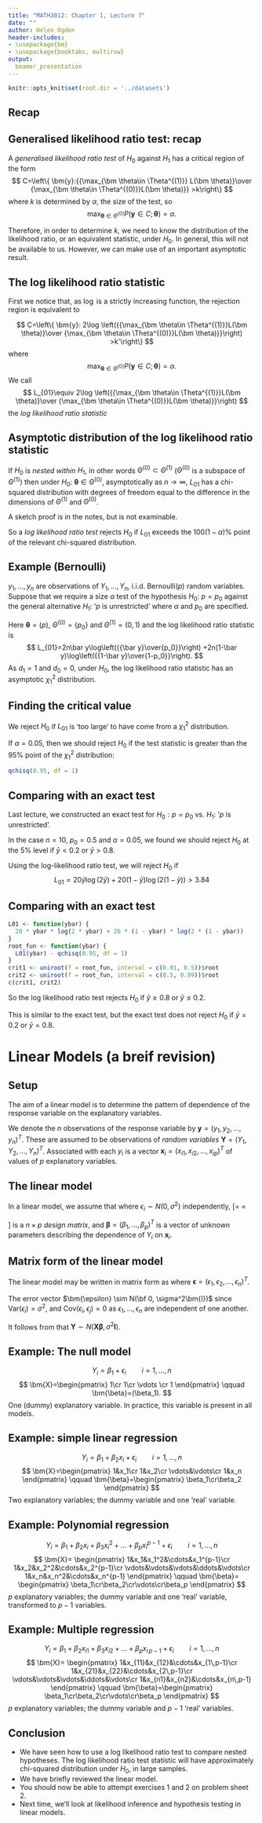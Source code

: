 ```yaml
---
title: "MATH3012: Chapter 1, Lecture 7"
date: ""
author: Helen Ogden
header-includes:
- \usepackage{bm}
- \usepackage{booktabs, multirow}
output:
  beamer_presentation
---
```



```r
knitr::opts_knit$set(root.dir = '../datasets')
```

## Recap

## Generalised likelihood ratio test: recap

A *generalised likelihood ratio test* of $H_0$ against $H_1$ has a critical region
of the form
$$
C=\left\{ \bm{y}:{{\max_{\bm \theta\in \Theta^{(1)}} L(\bm \theta)}\over
{\max_{\bm \theta\in \Theta^{(0)}}L(\bm \theta)}} >k\right\}
$$
where $k$ is determined by $\alpha$, the size of the test, so
$$
\max_{\bm \theta\in\Theta^{(0)}}P(\bm{y}\in C;\bm \theta)=\alpha.
$$

Therefore, in order to determine $k$, we need
to know the distribution of the likelihood ratio, or an equivalent statistic,
under $H_0$.
In general, this will not be available to us.
However, we can make use of an important asymptotic result.

## The log likelihood ratio statistic

First we notice that, as $\log$ is a strictly increasing function, the rejection
region is equivalent to

$$
C=\left\{ \bm{y}: 2\log \left({{\max_{\bm \theta\in \Theta^{(1)}}L(\bm \theta)}\over
{\max_{\bm \theta\in \Theta^{(0)}}L(\bm \theta)}}\right) >k'\right\}
$$
where
$$
\max_{\bm \theta\in\Theta^{(0)}}P(\bm{y}\in C;\bm \theta)=\alpha.
$$
We call 
$$
L_{01}\equiv 2\log \left({{\max_{\bm \theta\in \Theta^{(1)}}L(\bm \theta)}\over
{\max_{\bm \theta\in \Theta^{(0)}}L(\bm \theta)}}\right)
$$
the *log likelihood ratio statistic*

## Asymptotic distribution of the log likelihood ratio statistic

If $H_0$ is *nested within* $H_1$, in other words
$\Theta^{(0)}\subset\Theta^{(1)}$ ($\Theta^{(0)}$ is a subspace of
$\Theta^{(1)}$) then under
$H_0$: $\bm \theta\in\Theta^{(0)}$, asymptotically as
$n\to\infty$, $L_{01}$
has a chi-squared distribution with degrees of freedom equal to the difference in
the dimensions of $\Theta^{(1)}$ and $\Theta^{(0)}$.

A sketch proof is in the notes, but is not examinable.

\pause
So a *log likelihood ratio test* rejects $H_0$ if $L_{01}$
exceeds the $100(1 - \alpha)\%$ point of the relevant chi-squared 
distribution.

## Example (Bernoulli)
$y_1, \ldots, y_n$ are observations of $Y_1, \ldots, Y_n$, i.i.d. Bernoulli$(p)$ random
variables. Suppose that we require a size $\alpha$ test of the hypothesis
$H_0$: $p=p_0$ against the general alternative $H_1$: '$p$ is unrestricted' where
$\alpha$ and
$p_0$ are specified.

Here $\bm \theta=(p)$, $\Theta^{(0)}=\{p_0\}$ and $\Theta^{(1)}=(0,1)$ and the
log likelihood ratio statistic is
$$
L_{01}=2n\bar y\log\left({{\bar y}\over{p_0}}\right)
+2n(1-\bar y)\log\left({{1-\bar y}\over{1-p_0}}\right).
$$
As $d_1=1$ and $d_0=0$, under $H_0$, the log likelihood ratio statistic
has an asymptotic $\chi^2_1$ distribution.

## Finding the critical value

We reject $H_0$ if $L_{01}$ is 'too large' to have come from a
$\chi^2_1$ distribution.

If $\alpha = 0.05$, then we should reject $H_0$
if the test statistic is greater than 
the 95\% point of the
$\chi^2_1$ distribution:
```r
qchisq(0.95, df = 1)
```

## Comparing with an exact test

Last lecture,  we constructed an exact test 
for $H_0: p = p_0$ vs. $H_1$: '$p$ is unrestricted'.

In the case
 $n = 10$, $p_0 = 0.5$ and $\alpha = 0.05$, we
 found we should reject $H_0$ at the $5\%$ level
 if $\bar y < 0.2$ or $\bar y > 0.8$.
 

Using the log-likelihood ratio test, we will reject $H_0$
if 
$$
L_{01}=20 \bar y\log\left(2 {\bar y}\right)
+20(1-\bar y)\log\left(2 (1-\bar y)\right) > 3.84
$$

## Comparing with an exact test

\scriptsize
```r
L01 <- function(ybar) {
  20 * ybar * log(2 * ybar) + 20 * (1 - ybar) * log(2 * (1 - ybar))
}
root_fun <- function(ybar) {
  L01(ybar) - qchisq(0.95, df = 1)
}
crit1 <- uniroot(f = root_fun, interval = c(0.01, 0.5))$root
crit2 <- uniroot(f = root_fun, interval = c(0.5, 0.99))$root
c(crit1, crit2)
```
\normalsize
So the log likelihood ratio test rejects 
$H_0$ if $\bar y \geq 0.8$ or $\bar y \leq 0.2$.

This is similar to the exact test,
but the exact test does not reject $H_0$ 
if $\bar y = 0.2$ or $\bar y = 0.8$.


# Linear Models (a breif revision)

## Setup

The aim of a linear model is to determine the pattern of 
dependence of the response variable on the explanatory variables.

We denote the $n$ observations of the response variable by $\bm{y}=(y_1,y_2,\ldots ,y_n)^T$.
These are assumed to be observations of *random variables*
$\bm Y=(Y_1,Y_2,\ldots ,Y_n)^T$.
Associated with each $y_i$ is a vector $\bm{x}_i=(x_{i1},x_{i2},\ldots ,x_{ip})^T$ of values of $p$
explanatory variables.

## The linear model
In a linear model, we assume that 
\vspace{-0.8cm}
\begin{align*}
Y_i&= \beta_1 x_{i1} +\beta_2 x_{i2} +\ldots + \beta_p x_{ip} + \epsilon_i \cr
&= \sum_{j=1}^p x_{ij} \beta_j + \epsilon_i \cr
&=  \bm{x}_i^T\bm{\beta} + \epsilon_i \cr
&= [\bm{X}\bm{\beta}]_i + \epsilon_i,\qquad i=1,\ldots ,n  
\end{align*}
where $\epsilon_i \sim N(0, \sigma^2)$ independently,
\[\bm{X}= \begin{pmatrix}
\bm{x}_1^T \\
\vdots \\
\bm{x}_n^T
\end{pmatrix}
=\begin{pmatrix}
x_{11} & \cdots &x_{1p}\cr
\vdots & \ddots &\vdots\cr
x_{n1} &\cdots &x_{np}
\end{pmatrix}\]
is a $n\times p$ *design matrix*, 
and
$\bm{\beta}=(\beta_1,\ldots ,\beta_p)^T$ is a vector of unknown parameters
describing the dependence of $Y_i$ on $\bm{x}_i$.

## Matrix form of the linear model

The linear model may be written in matrix form as
\begin{equation}
\bm{Y}=\bm{X}\bm{\beta} + \bm{\epsilon}. 
\label{eq:lmMat}
\end{equation}
where $\bm{\epsilon}=(\epsilon_1,\epsilon_2,\ldots ,\epsilon_n)^T$.

The error vector $\bm{\epsilon} \sim N(\bf 0, \sigma^2\bm{I})$
since $\text{Var}(\epsilon_i)=\sigma^2$, and $\text{Cov}(\epsilon_i,\epsilon_j)=0$
as $\epsilon_1, \ldots, \epsilon_n$ are independent of one another.

It follows from \eqref{eq:lmMat} that $\bm Y\sim N(\bm{X}\bm{\beta},\sigma^2\bm{I})$.

## Example: The null model
$$
Y_i=\beta_1 + \epsilon_i \qquad i = 1, \ldots, n
$$
$$
\bm{X}=\begin{pmatrix}
1\cr
1\cr
\vdots
\cr 1
\end{pmatrix}
\qquad
\bm{\beta}=(\beta_1).
$$
One (dummy) explanatory variable. In practice, this variable is present
in all models.

## Example: simple linear regression
$$
Y_i=\beta_1+\beta_2 x_i + \epsilon_i \qquad i = 1, \ldots, n
$$
$$
\bm{X}=\begin{pmatrix} 1&x_1\cr 1&x_2\cr \vdots&\vdots\cr 1&x_n \end{pmatrix}
\qquad \bm{\beta}=\begin{pmatrix} \beta_1\cr\beta_2 \end{pmatrix}
$$
Two explanatory variables; the dummy variable
and one 'real' variable.

## Example: Polynomial regression
$$
Y_i=\beta_1+\beta_2 x_i+\beta_3 x_i^2 +\ldots +\beta_p x_i^{p-1} + \epsilon_i \qquad i = 1, \ldots, n
$$
$$
\bm{X}= \begin{pmatrix}
1&x_1&x_1^2&\cdots&x_1^{p-1}\cr
1&x_2&x_2^2&\cdots&x_2^{p-1}\cr
\vdots&\vdots&\vdots&\ddots&\vdots\cr
1&x_n&x_n^2&\cdots&x_n^{p-1} \end{pmatrix}
\qquad \bm{\beta}= \begin{pmatrix} \beta_1\cr\beta_2\cr\vdots\cr\beta_p \end{pmatrix}
$$
$p$ explanatory variables; the dummy variable
and one 'real' variable, transformed to $p-1$ variables.

## Example: Multiple regression
$$
Y_i=\beta_1+\beta_2 x_{i1}+\beta_3 x_{i2} +\ldots +\beta_p x_{i\,p-1} + \epsilon_i \qquad i = 1, \ldots, n
$$
$$
\bm{X}= \begin{pmatrix} 1&x_{11}&x_{12}&\cdots&x_{1\,p-1}\cr
1&x_{21}&x_{22}&\cdots&x_{2\,p-1}\cr
\vdots&\vdots&\vdots&\ddots&\vdots\cr
1&x_{n1}&x_{n2}&\cdots&x_{n\,p-1} 
\end{pmatrix}
\qquad \bm{\beta}=\begin{pmatrix} \beta_1\cr\beta_2\cr\vdots\cr\beta_p \end{pmatrix}
$$
$p$ explanatory variables; the dummy variable
and $p-1$ 'real' variables.

## Conclusion

- We have seen how to use a log likelihood ratio test to compare 
  nested hypotheses. The log likelihood ratio test statistic 
  will have approximately chi-squared distribution under $H_0$,
  in large samples.
- We have briefly reviewed the linear model.
- You should now be able to attempt exercises 1 and 2 on problem sheet 2.
- Next time, we'll look at likelihood inference and hypothesis testing in
linear models.


